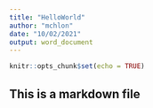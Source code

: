 ```yaml
---
title: "HelloWorld"
author: "mchlon"
date: "10/02/2021"
output: word_document
---
```


```r
knitr::opts_chunk$set(echo = TRUE)
```

## This is a markdown file
